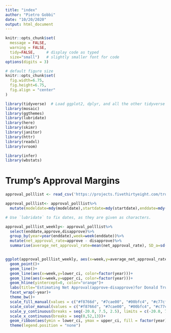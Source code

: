 ```yaml
---
title: "index"
author: "Pietro Gobbi"
date: "10/20/2020"
output: html_document
---
```

```r
knitr::opts_chunk$set(
  message = FALSE, 
  warning = FALSE, 
  tidy=FALSE,     # display code as typed
  size="small")   # slightly smaller font for code
options(digits = 3)

# default figure size
knitr::opts_chunk$set(
  fig.width=6.75, 
  fig.height=6.75,
  fig.align = "center"
)
```


```r


library(tidyverse)  # Load ggplot2, dplyr, and all the other tidyverse packages
library(mosaic)
library(ggthemes)
library(lubridate)
library(here)
library(skimr)
library(janitor)
library(httr)
library(readxl)
library(vroom)

library(infer)
library(wbstats)

```

# Trump's Approval Margins



```r

approval_polllist <- read_csv('https://projects.fivethirtyeight.com/trump-approval-data/approval_polllist.csv') 

approval_polllist<- approval_polllist%>%
  mutate(modeldate=mdy(modeldate),startdate=mdy(startdate),enddate=mdy(enddate),createddate=mdy(createddate),timestamp=mdy_hms("09-27-2020 00:45:20"))

# Use `lubridate` to fix dates, as they are given as characters.
```



```r

approval_polllist_weekly<- approval_polllist%>%
  select(enddate,approve,disapprove)%>%
  group_by(year=year(enddate),week=week(enddate))%>%
  mutate(net_approval_rate=approve - disapprove)%>%
  summarise(average_net_approval_rate=mean(net_approval_rate), SD_a=sd(net_approval_rate),count_a=n(),SE_a=SD_a/sqrt(count_a),lower_ci=average_net_approval_rate-1.96*SE_a, upper_ci=average_net_approval_rate+1.96*SE_a)


ggplot(approval_polllist_weekly, aes(x=week,y=average_net_approval_rate, color=factor(year)))+
  geom_point()+
  geom_line()+
  geom_line(aes(x=week,y=lower_ci, color=factor(year)))+
  geom_line(aes(x=week,y=upper_ci, color=factor(year)))+
  geom_hline(yintercept=0, color="orange")+
  labs(title="Estimating Net Approval(approve-disapprove)for Donald Trump",subtitle="Weekly average of all polls",x="Week of the year",y="Average Net Approval(%)")+
  facet_wrap(~year)+
  theme_bw()+
  scale_fill_manual(values = c("#f8766d", "#7cae00", "#00bfc4", "#c77cff"))+
  scale_color_manual(values = c("#f8766d", "#7cae00", "#00bfc4", "#c77cff"))+
  scale_y_continuous(breaks = seq(-20.0, 7.5, 2.5), limits = c(-20.0, 7.5))+
  scale_x_continuous(breaks = seq(0,52,13))+
  geom_ribbon(aes(ymin = lower_ci, ymax = upper_ci, fill = factor(year), color = factor(year)), alpha =.1, linetype = 1)+
  theme(legend.position = "none")
  
```
